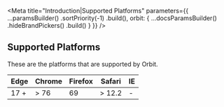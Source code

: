 
<Meta
    title="Introduction|Supported Platforms"
    parameters={{
        ...paramsBuilder()
            .sortPriority(-1)
            .build(),
        orbit: {
            ...docsParamsBuilder()
                .hideBrandPickers()
                .build()
        }
    }}
/>

<GithubLink filePath="/" />

## Supported Platforms

These are the platforms that are supported by Orbit.

| Edge | Chrome | Firefox | Safari | IE |
|------|--------|---------|--------|----|
| 17 + | > 76   | 69      | > 12.2 | -  |
